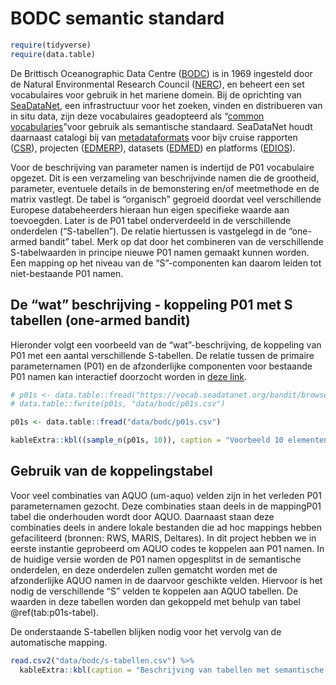 # BODC semantic standard

```r
require(tidyverse)
require(data.table)
```

De Brittisch Oceanographic Data Centre ([BODC](https://www.bodc.ac.uk/)) is in 1969 ingesteld door de Natural Environmental Research Council ([NERC](https://www.ukri.org/councils/nerc/)), en beheert een set vocabulaires voor gebruik in het mariene domein. Bij de oprichting van [SeaDataNet](https://www.seadatanet.org/), een infrastructuur voor het zoeken, vinden en distribueren van in situ data, zijn deze vocabulaires geadopteerd als "[common vocabularies](https://www.seadatanet.org/Standards/Common-Vocabularies)"voor gebruik als semantische standaard. SeaDataNet houdt daarnaast catalogi bij van [metadataformats](https://www.seadatanet.org/Standards/Metadata-formats) voor bijv cruise rapporten ([CSR](https://www.seadatanet.org/Standards/Metadata-formats/CSR)), projecten ([EDMERP](https://www.seadatanet.org/Standards/Metadata-formats/EDMERP)), datasets ([EDMED](https://www.seadatanet.org/Standards/Metadata-formats/EDMED)) en platforms ([EDIOS](https://www.seadatanet.org/Standards/Metadata-formats/EDIOS)). 

Voor de beschrijving van parameter namen is indertijd de P01 vocabulaire opgezet. Dit is een verzameling van beschrijvinde namen die de grootheid, parameter, eventuele details in de bemonstering en/of meetmethode en de matrix vastlegt. De tabel is "organisch" gegroeid doordat veel verschillende Europese databeheerders hieraan hun eigen specifieke waarde aan toevoegden. Later is de P01 tabel onderverdeeld in de verschillende onderdelen ("S-tabellen"). De relatie hiertussen is vastgelegd in de "one-armed bandit" tabel. Merk op dat door het combineren van de verschillende S-tabelwaarden in principe nieuwe P01 namen gemaakt kunnen worden. Een mapping op het niveau van de "S"-componenten kan daarom leiden tot niet-bestaande P01 namen. 

## De "wat" beschrijving - koppeling P01 met S tabellen (one-armed bandit)

Hieronder volgt een voorbeeld van de "wat"-beschrijving, de koppeling van P01 met een aantal verschillende S-tabellen. De relatie tussen de primaire parameternamen (P01) en de afzonderlijke componenten voor bestaande P01 namen kan interactief doorzocht worden in [deze link](https://vocab.seadatanet.org/p01-facet-search?&step_more=6). 

```r
# p01s <- data.table::fread("https://vocab.seadatanet.org/bandit/browse_step_export.php?&export_type=decomposed&step=")
# data.table::fwrite(p01s, "data/bodc/p01s.csv")

p01s <- data.table::fread("data/bodc/p01s.csv")

kableExtra::kbl((sample_n(p01s, 10)), caption = "Voorbeeld 10 elementen uit de tabel [P01 VOCABULARY - FACET SEARCH ON SEMANTIC COMPONENTS]. ")

```


## Gebruik van de koppelingstabel

Voor veel combinaties van AQUO (um-aquo) velden zijn in het verleden P01 parameternamen gezocht. Deze combinaties staan deels in de mappingP01 tabel die onderhouden wordt door AQUO. Daarnaast staan deze combinaties deels in andere lokale bestanden die ad hoc mappings hebben gefaciliteerd (bronnen: RWS, MARIS, Deltares). In dit project hebben we in eerste instantie geprobeerd om AQUO codes te koppelen aan P01 namen. In de huidige versie worden de P01 namen opgesplitst in de semantische onderdelen, en deze onderdelen zullen gematcht worden met de afzonderlijke AQUO namen in de daarvoor geschikte velden. Hiervoor is het nodig de verschillende "S" velden te koppelen aan AQUO tabellen. De waarden in deze tabellen worden dan gekoppeld met behulp van tabel \@ref(tab:p01s-tabel).

De onderstaande S-tabellen blijken nodig voor het vervolg van de automatische mapping.

```r
read.csv2("data/bodc/s-tabellen.csv") %>%
  kableExtra::kbl(caption = "Beschrijving van tabellen met semantische componenten voor de P01 beschrijvende parameters. Deze versie is op 25 mei 2022 van de [seadata website](https://vocab.seadatanet.org/search) opgehaaald. ")
```


